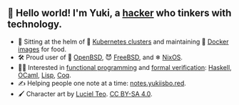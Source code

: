 ## 👋 Hello world! I'm Yuki, a [hacker] who tinkers with technology.

- 👷 Sitting at the helm of 🚢 [Kubernetes clusters] and maintaining 🐋 [Docker images] for food.
- 🛠 Proud user of 🐡 [OpenBSD], 😈 [FreeBSD], and ❄ [NixOS].
- 🧑‍💻 Interested in [functional programming] and [formal verification]: [Haskell], [OCaml], [Lisp], [Coq].
- ✍ Helping people one note at a time: [notes.yukiisbo.red].
- 🖌 Character art by [Luciel Teo]. [CC BY-SA 4.0].

[hacker]: https://en.wikipedia.org/wiki/Hacker_culture
[kubernetes clusters]: https://kubernetes.io
[docker images]: https://docker.com
[openbsd]: https://openbsd.org
[freebsd]: https://freebsd.org
[nixos]: https://nixos.org
[functional programming]: https://en.wikipedia.org/wiki/Functional_programming
[formal verification]: https://en.wikipedia.org/wiki/Formal_verification
[haskell]: https://haskell.org
[ocaml]: https://ocaml.org
[lisp]: https://en.wikipedia.org/wiki/Lisp_(programming_language)
[coq]: https://coq.inria.fr
[notes.yukiisbo.red]: https://notes.yukiisbo.red
[luciel teo]: https://twitter.com/Luciel_Teo
[cc by-sa 4.0]: https://creativecommons.org/licenses/by-sa/4.0/
[yukiisbo.red]: https://yukiisbo.red
